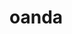 # oanda


<ul className="grid grid-cols-1 md:grid-cols-2 lg:grid-cols-3 xl:grid-cols-4 gap-4 -ml-6">
<ReferenceCard
    title="Calendar"
    description="Request data of significant events calendar."
    url="/sdk/reference/forex/oanda/calendar"
    chevron={false}
/>
<ReferenceCard
    title="Cancel"
    description="Request cancellation of a pending order."
    url="/sdk/reference/forex/oanda/cancel"
    chevron={false}
/>
<ReferenceCard
    title="Candles"
    description="Request data for candle chart."
    url="/sdk/reference/forex/oanda/candles"
    chevron={false}
/>
<ReferenceCard
    title="Close"
    description="Close a trade."
    url="/sdk/reference/forex/oanda/close"
    chevron={false}
/>
<ReferenceCard
    title="Listorders"
    description="Request the orders list from Oanda."
    url="/sdk/reference/forex/oanda/listorders"
    chevron={false}
/>
<ReferenceCard
    title="Openpositions"
    description="Request information on open positions."
    url="/sdk/reference/forex/oanda/openpositions"
    chevron={false}
/>
<ReferenceCard
    title="Opentrades"
    description="Request open trades data."
    url="/sdk/reference/forex/oanda/opentrades"
    chevron={false}
/>
<ReferenceCard
    title="Order"
    description="Request creation of buy/sell trade order."
    url="/sdk/reference/forex/oanda/order"
    chevron={false}
/>
<ReferenceCard
    title="Orderbook"
    description="Request order book data for plotting."
    url="/sdk/reference/forex/oanda/orderbook"
    chevron={false}
/>
<ReferenceCard
    title="Pending"
    description="Request information on pending orders."
    url="/sdk/reference/forex/oanda/pending"
    chevron={false}
/>
<ReferenceCard
    title="Positionbook"
    description="Request position book data for plotting."
    url="/sdk/reference/forex/oanda/positionbook"
    chevron={false}
/>
<ReferenceCard
    title="Price"
    description="Request price for a forex pair."
    url="/sdk/reference/forex/oanda/price"
    chevron={false}
/>
<ReferenceCard
    title="Summary"
    description="Request Oanda account summary."
    url="/sdk/reference/forex/oanda/summary"
    chevron={false}
/>
</ul>
